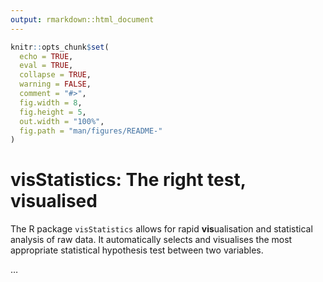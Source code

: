 ```yaml
---
output: rmarkdown::html_document
---
```


```r
knitr::opts_chunk$set(
  echo = TRUE,
  eval = TRUE,
  collapse = TRUE,
  warning = FALSE,
  comment = "#>",
  fig.width = 8,
  fig.height = 5,
  out.width = "100%",
  fig.path = "man/figures/README-"
)
```

# visStatistics: The right test, visualised

The R package `visStatistics` allows for rapid **vis**ualisation and
statistical analysis of raw data. It automatically selects and visualises the
most appropriate statistical hypothesis test between two variables.

...

<!-- pkgdown::end -->
